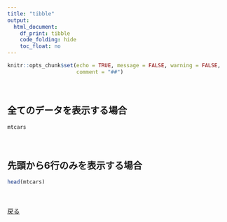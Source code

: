 ---
title: "tibble"
output: 
  html_document:
    df_print: tibble
    code_folding: hide
    toc_float: no
---

```{r setup, include=FALSE}
knitr::opts_chunk$set(echo = TRUE, message = FALSE, warning = FALSE,
                      comment = "##")
```

　  

## 全てのデータを表示する場合
```{r}
mtcars
```

　  

## 先頭から6行のみを表示する場合
```{r}
head(mtcars)
```

　  

[戻る](../rmd_table.html#tibble)